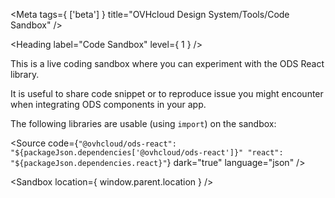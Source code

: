 
<Meta
  tags={ ['beta'] }
  title="OVHcloud Design System/Tools/Code Sandbox" />

<NoToC />

<Heading label="Code Sandbox" level={ 1 } />

This is a live coding sandbox where you can experiment with the ODS React library.

It is useful to share code snippet or to reproduce issue you might encounter when integrating ODS components in your app.

The following libraries are usable (using `import`) on the sandbox:

<Source code={`
"@ovhcloud/ods-react": "${packageJson.dependencies['@ovhcloud/ods-react']}"
"react": "${packageJson.dependencies.react}"
`}
        dark="true"
        language="json" />

<Sandbox location={ window.parent.location } />

